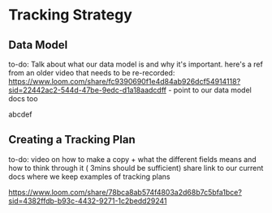 # Tracking Strategy

## Data Model
to-do: Talk about what our data model is and why it's important. here's a ref from an older video that needs to be re-recorded: https://www.loom.com/share/fc9390690f1e4d84ab926dcf54914118?sid=22442ac2-544d-47be-9edc-d1a18aadcdff -
point to our data model docs too

abcdef



## Creating a Tracking Plan
to-do: video on how to make a copy + what the different fields means and how to think through it ( 3mins should be sufficient)
share link to our current docs where we keep examples of tracking plans

https://www.loom.com/share/78bca8ab574f4803a2d68b7c5bfa1bce?sid=4382ffdb-b93c-4432-9271-1c2bedd29241
